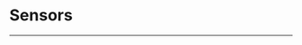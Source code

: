 ﻿---
sidebar_position: 9
---





# Sensors
---

<cardbox>
  <card
    href="./octopus-sensors/"
    title="Octopus Sensors"
    description=""
    img={'https://wiki-media-ef.oss-cn-hongkong.aliyuncs.com/i18n/en/docusaurus-plugin-content-docs/current/microbit/sensor/octopus-sensors/images/octopus-sensors-icon.png'}
  />
  <card
    href="./planet-x-sensors/"
    title="Planet X Sensors"
    description=""
    img={'https://wiki-media-ef.oss-cn-hongkong.aliyuncs.com/i18n/en/docusaurus-plugin-content-docs/current/microbit/sensor/planet-x-sensors/images/planet-x-sensors-icon.png'}
  />
</cardbox>

